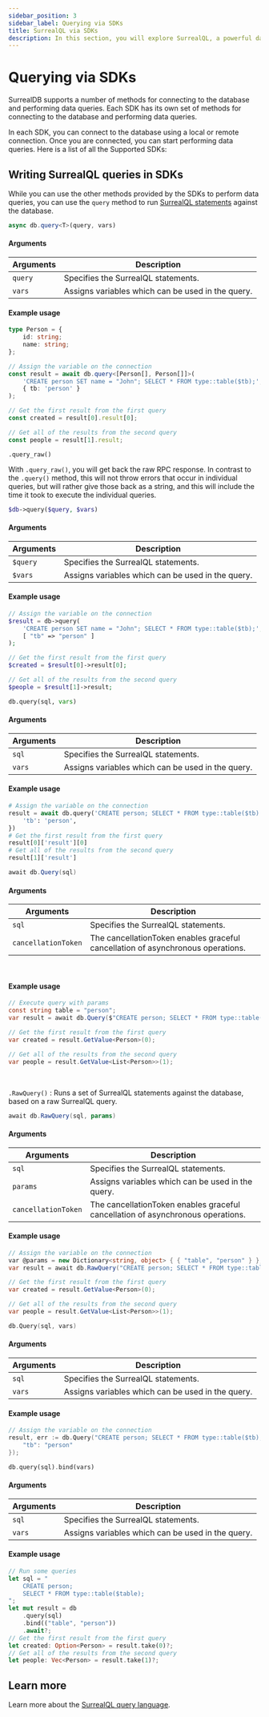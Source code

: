 ---
sidebar_position: 3
sidebar_label: Querying via SDKs
title: SurrealQL via SDKs
description: In this section, you will explore SurrealQL, a powerful database query language that closely resembles traditional SQL but comes with unique differences and improvements.
---




# Querying via SDKs

SurrealDB supports a number of methods for connecting to the database and performing data queries. Each SDK has its own set of methods for connecting to the database and performing data queries.

In each SDK, you can connect to the database using a local or remote connection. Once you are connected, you can start performing data queries. Here is a list of all the Supported SDKs:

<Boxes>
    <IconBox
        title="Rust"
        status="available"
        href="/docs/sdk/rust"
        icon={{
                light: LightRust,
                dark: DarkRust,
        }}
    />
    <IconBox
        title="JavaScript"
        status="available"
        href="/docs/sdk/javascript/core/create-a-new-connection"
        icon={{
                light: LightJavaScript,
                dark: DarkJavaScript,
        }}
    />
    <IconBox
        title="TypeScript"
        status="available"
        href="/docs/sdk/javascript/core/create-a-new-connection"
        icon={{
                light: LightTypescript,
                dark: DarkTypescript,
        }}
    />
    <IconBox
        title="Python"
        status="available"
        href="/docs/sdk/python"
        icon={{
                light: LightPython,
                dark: DarkPython,
        }}
    />
    <IconBox
        title="Node.js"
        status="available"
        href="/docs/sdk/javascript/engines/node"
        icon={{
                light: LightNodejs,
                dark: DarkNodejs,
        }}
    />
    <IconBox
        title=".NET"
        status="available"
        href="/docs/sdk/dotnet"
        icon={{
                light: LightDotnet,
                dark: DarkDotnet,
        }}
    />
    <IconBox
        title="Golang"
        status="available"
        href="/docs/sdk/golang"
        icon={{
                light: LightGolang,
                dark: DarkGolang,
        }}
    />
    <IconBox
        title="Java"
        status="available"
        href="/docs/sdk/java"
        icon={{
                light: LightJava,
                dark: DarkJava,
        }}
    />
    <IconBox
        title="PHP"
        status="available"
        href="/docs/sdk/php"
        icon={{
                light: LightPhp,
                dark: DarkPhp,
        }}
    />
</Boxes>

## Writing SurrealQL queries in SDKs

While you can use the other methods provided by the SDKs to perform data queries, you can use the `query` method to run [SurrealQL statements](/docs/surrealql) against the database.


<Tabs groupId="query-methods">
  <TabItem value="JS" label="Javascript" default>

```ts title="Method Syntax"
async db.query<T>(query, vars)
```

#### Arguments
<table>
    <thead>
        <tr>
            <th colspan="2" scope="col">Arguments</th>
            <th colspan="2" scope="col">Description</th>
        </tr>
    </thead>
    <tbody>
        <tr>
            <td colspan="2" scope="row" data-label="Arguments">
                <code>query</code>
                <Label label="required" />
            </td>
            <td colspan="2" scope="row" data-label="Description">
                Specifies the SurrealQL statements.
            </td>
        </tr>
        <tr>
            <td colspan="2" scope="row" data-label="Arguments">
                <code>vars</code>
               <Label label="optional" />
            </td>
            <td colspan="2" scope="row" data-label="Description">
                Assigns variables which can be used in the query.
            </td>
        </tr>
    </tbody>
</table>

#### Example usage
```ts
type Person = {
	id: string;
	name: string;
};

// Assign the variable on the connection
const result = await db.query<[Person[], Person[]]>(
	'CREATE person SET name = "John"; SELECT * FROM type::table($tb);',
	{ tb: 'person' }
);

// Get the first result from the first query
const created = result[0].result[0];

// Get all of the results from the second query
const people = result[1].result;
```

`.query_raw()`

With `.query_raw()`, you will get back the raw RPC response. In contrast to the `.query()` method, this will not throw errors that occur in individual queries, but will rather give those back as a string, and this will include the time it took to execute the individual queries.


</TabItem>
<TabItem value="PHP" label="PHP">

```php title="Method Syntax"
$db->query($query, $vars)
```

#### Arguments
<table>
    <thead>
        <tr>
            <th colspan="2" scope="col">Arguments</th>
            <th colspan="2" scope="col">Description</th>
        </tr>
    </thead>
    <tbody>
        <tr>
            <td colspan="2" scope="row" data-label="Arguments">
                <code>$query</code>
                <Label label="required" />
            </td>
            <td colspan="2" scope="row" data-label="Description">
                Specifies the SurrealQL statements.
            </td>
        </tr>
        <tr>
            <td colspan="2" scope="row" data-label="Arguments">
                <code>$vars</code>
               <Label label="optional" />
            </td>
            <td colspan="2" scope="row" data-label="Description">
                Assigns variables which can be used in the query.
            </td>
        </tr>
    </tbody>
</table>

#### Example usage
```php
// Assign the variable on the connection
$result = db->query(
	'CREATE person SET name = "John"; SELECT * FROM type::table($tb);',
	[ "tb" => "person" ]
);

// Get the first result from the first query
$created = $result[0]->result[0];

// Get all of the results from the second query
$people = $result[1]->result;
```
</TabItem>
<TabItem value="Python" label="Python">

```python title="Method Syntax"
db.query(sql, vars)
```

#### Arguments
<table>
    <thead>
        <tr>
            <th colspan="2" scope="col">Arguments</th>
            <th colspan="2" scope="col">Description</th>
        </tr>
    </thead>
    <tbody>
        <tr>
            <td colspan="2" scope="row" data-label="Arguments">
                <code>sql</code>
                <Label label="required" />
            </td>
            <td colspan="2" scope="row" data-label="Description">
                Specifies the SurrealQL statements.
            </td>
        </tr>
        <tr>
            <td colspan="2" scope="row" data-label="Arguments">
                <code>vars</code>
               <Label label="optional" />
            </td>
            <td colspan="2" scope="row" data-label="Description">
                Assigns variables which can be used in the query.
            </td>
        </tr>
    </tbody>
</table>

#### Example usage
```python
# Assign the variable on the connection
result = await db.query('CREATE person; SELECT * FROM type::table($tb)', {
	'tb': 'person',
})
# Get the first result from the first query
result[0]['result'][0]
# Get all of the results from the second query
result[1]['result']
```

</TabItem>
<TabItem value="Dotnet" label=".NET">

```csharp title="Method Syntax"
await db.Query(sql)
```

#### Arguments
<table>
    <thead>
        <tr>
            <th colspan="2" scope="col">Arguments</th>
            <th colspan="2" scope="col">Description</th>
        </tr>
    </thead>
    <tbody>
        <tr>
            <td colspan="2" scope="col" data-label="Arguments">
                <code>sql</code>
                <Label label="required" />
            </td>
            <td colspan="2" scope="col" data-label="Description">
                Specifies the SurrealQL statements.
            </td>
        </tr>
        <tr>
            <td colspan="2" scope="col" data-label="Arguments">
                <code>cancellationToken</code>
               <Label label="optional" />
            </td>
            <td colspan="2" scope="col" data-label="Description">
                The cancellationToken enables graceful cancellation of asynchronous operations.
            </td>
        </tr>
    </tbody>
</table>
<br/>

#### Example usage

```csharp
// Execute query with params
const string table = "person";
var result = await db.Query($"CREATE person; SELECT * FROM type::table({table});");

// Get the first result from the first query
var created = result.GetValue<Person>(0);

// Get all of the results from the second query
var people = result.GetValue<List<Person>>(1);
```

<br />

`.RawQuery()` : Runs a set of SurrealQL statements against the database, based on a raw SurrealQL query.

```csharp title="Method Syntax"
await db.RawQuery(sql, params)
```

#### Arguments
<table>
    <thead>
        <tr>
            <th colspan="2" scope="col">Arguments</th>
            <th colspan="2" scope="col">Description</th>
        </tr>
    </thead>
    <tbody>
        <tr>
            <td colspan="2" scope="col" data-label="Arguments">
                <code>sql</code>
                <Label label="required" />
            </td>
            <td colspan="2" scope="col" data-label="Description">
                Specifies the SurrealQL statements.
            </td>
        </tr>
        <tr>
            <td colspan="2" scope="col" data-label="Arguments">
                <code>params</code>
               <Label label="optional" />
            </td>
            <td colspan="2" scope="col" data-label="Description">
                Assigns variables which can be used in the query.
            </td>
        </tr>
        <tr>
            <td colspan="2" scope="col" data-label="Arguments">
                <code>cancellationToken</code>
               <Label label="optional" />
            </td>
            <td colspan="2" scope="col" data-label="Description">
                The cancellationToken enables graceful cancellation of asynchronous operations.
            </td>
        </tr>
    </tbody>
</table>

#### Example usage
```csharp
// Assign the variable on the connection
var @params = new Dictionary<string, object> { { "table", "person" } };
var result = await db.RawQuery("CREATE person; SELECT * FROM type::table($table);", @params);

// Get the first result from the first query
var created = result.GetValue<Person>(0);

// Get all of the results from the second query
var people = result.GetValue<List<Person>>(1);
```

</TabItem>
<TabItem value="Golang" label="Golang">

```go title="Method Syntax"
db.Query(sql, vars)
```

#### Arguments
<table>
    <thead>
        <tr>
            <th colspan="2" scope="col">Arguments</th>
            <th colspan="2" scope="col">Description</th>
        </tr>
    </thead>
    <tbody>
        <tr>
            <td colspan="2" scope="row" data-label="Arguments">
                <code>sql</code>
                <Label label="required" />
            </td>
            <td colspan="2" scope="row" data-label="Description">
                Specifies the SurrealQL statements.
            </td>
        </tr>
        <tr>
            <td colspan="2" scope="row" data-label="Arguments">
                <code>vars</code>
               <Label label="optional" />
            </td>
            <td colspan="2" scope="row" data-label="Description">
                Assigns variables which can be used in the query.
            </td>
        </tr>
    </tbody>
</table>

#### Example usage
```go
// Assign the variable on the connection
result, err := db.Query("CREATE person; SELECT * FROM type::table($tb);", map[string]string{
	"tb": "person"
});
```
</TabItem>
<TabItem value="Rust" label="Rust">

```rust title="Method Syntax"
db.query(sql).bind(vars)
```

#### Arguments
<table>
    <thead>
        <tr>
            <th colspan="2" scope="col">Arguments</th>
            <th colspan="2" scope="col">Description</th>
        </tr>
    </thead>
    <tbody>
        <tr>
            <td colspan="2" scope="row" data-label="Arguments">
                <code>sql</code>
                <Label label="required" />
            </td>
            <td colspan="2" scope="row" data-label="Description">
                Specifies the SurrealQL statements.
            </td>
        </tr>
        <tr>
            <td colspan="2" scope="row" data-label="Arguments">
                <code>vars</code>
               <Label label="optional" />
            </td>
            <td colspan="2" scope="row" data-label="Description">
                Assigns variables which can be used in the query.
            </td>
        </tr>
    </tbody>
</table>

#### Example usage
```rust
// Run some queries
let sql = "
    CREATE person;
    SELECT * FROM type::table($table);
";
let mut result = db
    .query(sql)
    .bind(("table", "person"))
    .await?;
// Get the first result from the first query
let created: Option<Person> = result.take(0)?;
// Get all of the results from the second query
let people: Vec<Person> = result.take(1)?;
```

</TabItem>
</Tabs>

## Learn more

Learn more about the [SurrealQL query language](/docs/surrealql).
